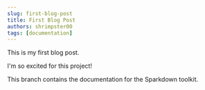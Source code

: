 ```yaml
---
slug: first-blog-post
title: First Blog Post
authors: shrimpster00
tags: [documentation]
---
```


This is my first blog post.

I'm so excited for this project!

This branch contains the documentation for the Sparkdown toolkit.
